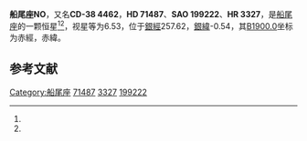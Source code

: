 {{Starbox begin
| name = 船尾座NO
}}
{{Starbox observe
| epoch = [[J2000.0|J2000.0]]
| constell = [[船尾座|船尾座]]<ref name=SIMBAD>{{cite web
 | url=http://simbad.u-strasbg.fr/simbad/sim-id?Ident=HR+3327
 | title =Pulsating variable Star
 | publisher=Centre de Données astronomiques de Strasbourg
 | work=SIMBAD
 | accessdate=2012-07-13}}</ref><ref name=DATA>{{cite web
 | url=http://vizier.u-strasbg.fr/viz-bin/VizieR-5?-out.add=.&-source=5050&-corr=PK=HR&-out.max=9999&HR=3327
 | title =VizieR Detailed Page
 | accessdate=2012-07-13}}</ref>
| 星官 = 
| ra = {{RA|8|26|17.6}}<ref name=SIMBAD /><ref name=DATA />
| dec = {{DEC|-39|3|34}}<ref name=SIMBAD /><ref name=DATA />
| appmag_v = 6.53<ref name=SIMBAD /><ref name=DATA />
}}
{{Starbox character
| class = B9V<ref name=SIMBAD /><ref name=DATA />
| b-v = -0.09<ref name=SIMBAD /><ref name=DATA />
| u-b = -0.36<ref name=SIMBAD /><ref name=DATA />
| r-i = <ref name=SIMBAD /><ref name=DATA />
| variable = 
}}
{{Starbox astrometry
| radial_v = -0.36
| prop_mo_ra = 28
| parallax = 0.005
| p_error =
}}
{{Starbox catalog
| names =CD-38 4462，[[SAO星表|SAO]] 199222，[[HD星表|HD]] 71487，[[HR星表|HR]] 3327}}
{{Starbox reference |Simbad=HR+3327}}
{{Starbox end}}

'''船尾座NO'''，又名'''CD-38 4462'''，'''HD 71487'''、'''SAO 199222'''、'''HR 3327'''，是[[船尾座|船尾座]]的一颗恒星<ref name=SIMBAD /><ref name=DATA />，视星等为6.53，位于[[銀道座標系|銀經]]257.62，[[銀道座標系|銀緯]]-0.54，其[[B1900.0|B1900.0]]坐标为赤經{{RA|8|22|37.5}}，赤緯{{DEC|-38|-0.54|51}}。

== 参考文献 ==
{{reflist}}

{{star-stub}}

{{船尾座恒星}}
[[Category:船尾座|Category:船尾座]]
[[Category:HD和HDE天體|71487]]
[[Category:HR天體|3327]]
[[Category:SAO天體|199222]]
